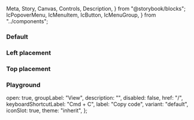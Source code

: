  Meta,
  Story,
  Canvas,
  Controls,
  Description,
} from "@storybook/blocks";
  IcPopoverMenu,
  IcMenuItem,
  IcButton,
  IcMenuGroup,
} from "../components";

<Meta of={IcPopoverMenuStories} />

<Description markdown={readme} />

<Description markdown={menuItemReadme} />

<Description markdown={menuGroupReadme} />

### Default

<Canvas>
  <Story of={IcPopoverMenuStories.Default} />
</Canvas>

### Left placement

<Canvas>
  <Story of={IcPopoverMenuStories.LeftPlacement} />
</Canvas>

### Top placement

<Canvas>
  <Story of={IcPopoverMenuStories.TopPlacement} />
</Canvas>

### Playground

  open: true,
  groupLabel: "View",
  description: "",
  disabled: false,
  href: "/",
  keyboardShortcutLabel: "Cmd + C",
  label: "Copy code",
  variant: "default",
  iconSlot: true,
  theme: "inherit",
};

<Canvas>
  <Story of={IcPopoverMenuStories.Playground} />
</Canvas>
